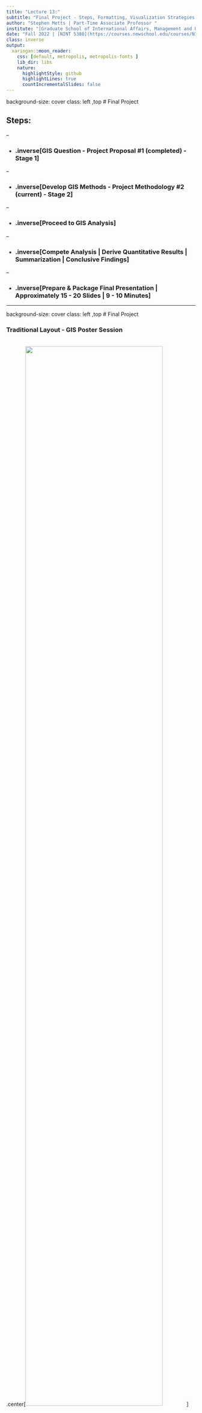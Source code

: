 ```yaml
---
title: "Lecture 13:"
subtitle: "Final Project - Steps, Formatting, Visualization Strategies "
author: "Stephen Metts | Part-Time Associate Professor "
institute: "[Graduate School of International Affairs, Management and Urban Policy The New School, NYC](https://www.newschool.edu/international-affairs/)"
date: "Fall 2022 | [NINT 5380](https://courses.newschool.edu/courses/NINT5380/2189/) "
class: inverse
output:
  xaringan::moon_reader:
    css: [default, metropolis, metropolis-fonts ]
    lib_dir: libs
    nature:
      highlightStyle: github
      highlightLines: true
      countIncrementalSlides: false
---
```


background-size: cover
class: left ,top
# Final Project

## Steps:

--

- ### .inverse[GIS Question - Project Proposal #1 (completed) - Stage 1]

--

- ### .inverse[Develop GIS Methods - Project Methodology #2 (current) - Stage 2]

--

- ### .inverse[Proceed to GIS Analysis]

--

- ### .inverse[Compete Analysis | Derive Quantitative Results | Summarization | Conclusive Findings]

--

- ### .inverse[Prepare & Package Final Presentation | Approximately 15 - 20 Slides | 9 - 10 Minutes]

---

background-size: cover
class: left ,top
# Final Project

### Traditional Layout - GIS Poster Session
<br>
.center[<img src="img/2.png" width= 85%/>]
.footnote[[source](https://www.cerf.science/guidelines-for-poster-presentations)]

---

background-size: cover
class: left ,top
# Final Project

### Wayfinding - Presentation Progression
.center[<img src="img/3.png" width= 85%/>]

---

background-size: cover
class: left ,top
# Final Project

### Wayfinding - Font Selection | Hierarchy
#### ( Droid Sans | Helvetica Neue)
<br>
.center[<img src="img/4.png" width= 85%/>]

---

background-size: cover
class: left ,top
# Final Project

### Page Space - Grid Formats
.center[<img src="img/5.png" width= 70%/>]
.footnote[[source](https://visme.co/blog/layout-design/)]

---

background-size: cover
class: left ,top
# Final Project

### Page Space - Grid Formats
<br>
.center[<img src="img/6.png" width= 85%/>]
.footnote[[source](http://printingcode.runemadsen.com/lecture-grid/)]

---

background-size: cover
class: left ,top
# Final Project

### Page Space - Grid Formats
<br>
.center[<img src="img/7.png" width= 85%/>]
.footnote[[source](http://printingcode.runemadsen.com/lecture-grid/)]

---

background-size: cover
class: left ,top
# Final Project

### Page Space - Grid Formats
<br>
.center[<img src="img/8.png" width= 85%/>]
.footnote[[source](http://printingcode.runemadsen.com/lecture-grid/)]

---

background-size: cover
class: left ,top
# Final Project
### Variable Map Scales - Progression + Emphasis
.center[<img src="img/9.png" width= 85%/>]

---

background-size: cover
class: left ,top
# Final Project
### Variable Map Scales - Progression + Emphasis
.center[<img src="img/10.png" width= 85%/>]

---

background-size: cover
class: left ,top
# Final Project
### Variable Map Scales - Progression + Emphasis
.center[<img src="img/11.png" width= 85%/>]

---

background-size: cover
class: left ,top
# Final Project
### Map Projections
.center[<img src="img/12.png" width= 85%/>]

---

background-size: cover
class: left ,top
# Final Project
### Sequential Imaging
.center[<img src="img/13.png" width= 85%/>]

---

background-size: cover
class: left ,top
# Final Project
### Sequential Imaging
.center[<img src="img/14.png" width= 85%/>]

---

background-size: cover
class: left ,top
# Final Project
### Quantification & Summarization - Small Multiples	
.center[<img src="img/15.png" width= 85%/>]
.footnote[[source](https://www.axios.com/where-the-us-is-bombing-isis-in-iraq-and-syria-9187d0a9-edea-4d4a-8a36-628636e7f752.html)]

---

background-size: cover
class: left ,top
# Final Project
### Quantification & Summarization - Charts + Plots	
.center[<img src="img/16.png" width= 90%/>]
.footnote[[source](https://interworks.com/blog/ccapitula/2014/08/04/tableau-essentials-chart-types-introduction/)]

---

background-image: url(img/1.png)
background-size: cover
class: left ,top, inverse
# Lecture 13 - Final Project - End




























